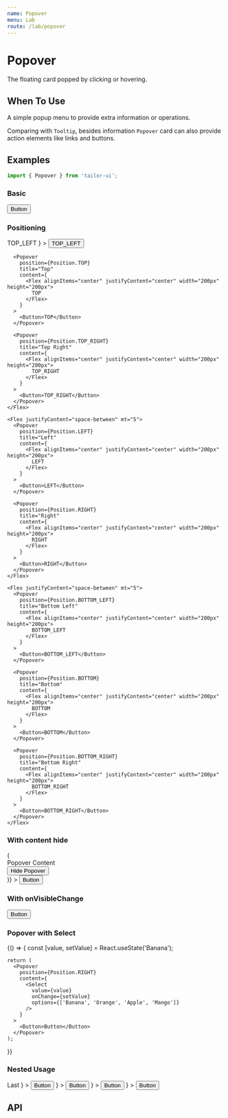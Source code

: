 ```yaml
---
name: Popover
menu: Lab
route: /lab/popover
---
```



# Popover

The floating card popped by clicking or hovering.

## When To Use

A simple popup menu to provide extra information or operations.

Comparing with `Tooltip`, besides information `Popover` card can also provide action elements like links and buttons.

## Examples

```js
import { Popover } from 'tailor-ui';
```

### Basic

<Playground>
  <Popover title="Popover Title" content="Popover Content">
    <Button>Button</Button>
  </Popover>
</Playground>

### Positioning

<Playground>
  <Box px="5">
    <Flex justifyContent="space-between">
      <Popover
        position={Position.TOP_LEFT}
        title="Top Left"
        content={
          <Flex alignItems="center" justifyContent="center" width="200px" height="200px">
            TOP_LEFT
          </Flex>
        }
      >
        <Button>TOP_LEFT</Button>
      </Popover>

      <Popover
        position={Position.TOP}
        title="Top"
        content={
          <Flex alignItems="center" justifyContent="center" width="200px" height="200px">
            TOP
          </Flex>
        }
      >
        <Button>TOP</Button>
      </Popover>

      <Popover
        position={Position.TOP_RIGHT}
        title="Top Right"
        content={
          <Flex alignItems="center" justifyContent="center" width="200px" height="200px">
            TOP_RIGHT
          </Flex>
        }
      >
        <Button>TOP_RIGHT</Button>
      </Popover>
    </Flex>

    <Flex justifyContent="space-between" mt="5">
      <Popover
        position={Position.LEFT}
        title="Left"
        content={
          <Flex alignItems="center" justifyContent="center" width="200px" height="200px">
            LEFT
          </Flex>
        }
      >
        <Button>LEFT</Button>
      </Popover>

      <Popover
        position={Position.RIGHT}
        title="Right"
        content={
          <Flex alignItems="center" justifyContent="center" width="200px" height="200px">
            RIGHT
          </Flex>
        }
      >
        <Button>RIGHT</Button>
      </Popover>
    </Flex>

    <Flex justifyContent="space-between" mt="5">
      <Popover
        position={Position.BOTTOM_LEFT}
        title="Bottom Left"
        content={
          <Flex alignItems="center" justifyContent="center" width="200px" height="200px">
            BOTTOM_LEFT
          </Flex>
        }
      >
        <Button>BOTTOM_LEFT</Button>
      </Popover>

      <Popover
        position={Position.BOTTOM}
        title="Bottom"
        content={
          <Flex alignItems="center" justifyContent="center" width="200px" height="200px">
            BOTTOM
          </Flex>
        }
      >
        <Button>BOTTOM</Button>
      </Popover>

      <Popover
        position={Position.BOTTOM_RIGHT}
        title="Bottom Right"
        content={
          <Flex alignItems="center" justifyContent="center" width="200px" height="200px">
            BOTTOM_RIGHT
          </Flex>
        }
      >
        <Button>BOTTOM_RIGHT</Button>
      </Popover>
    </Flex>

  </Box>
</Playground>

### With content hide

<Playground>
  <Popover
    position={Position.RIGHT}
    title="Title"
    content={hide => (
      <div>
        Popover Content
        <br />
        <Button size="sm" onClick={hide}>
          Hide Popover
        </Button>
      </div>
    )}
  >
    <Button>Button</Button>
  </Popover>
</Playground>

### With onVisibleChange

<Playground>
  <Popover
    position={Position.RIGHT}
    title="Title"
    content="Popover content"
    onVisibleChange={console.log}
  >
    <Button>Button</Button>
  </Popover>
</Playground>

### Popover with Select

<Playground>
  {() => {
    const [value, setValue] = React.useState('Banana');

    return (
      <Popover
        position={Position.RIGHT}
        content={
          <Select
            value={value}
            onChange={setValue}
            options={['Banana', 'Orange', 'Apple', 'Mango']}
          />
        }
      >
        <Button>Button</Button>
      </Popover>
    );

}}

</Playground>

### Nested Usage

<Playground>
  <Popover
    position={Position.TOP}
    title="Nest 1"
    content={
      <Flex
        alignItems="center"
        justifyContent="center"
        width="200px"
        height="200px"
      >
        <Popover
          position={Position.RIGHT}
          title="Nest 2"
          content={
            <Flex
              alignItems="center"
              justifyContent="center"
              width="200px"
              height="200px"
            >
              <Popover
                position={Position.BOTTOM}
                title="Nest 3"
                content={
                  <Flex
                    alignItems="center"
                    justifyContent="center"
                    width="200px"
                    height="200px"
                  >
                    <Popover
                      position={Position.LEFT}
                      title="Nest 4"
                      content={
                        <Flex
                          alignItems="center"
                          justifyContent="center"
                          width="200px"
                          height="200px"
                        >
                          Last
                        </Flex>
                      }
                    >
                      <Button>Button</Button>
                    </Popover>
                  </Flex>
                }
              >
                <Button>Button</Button>
              </Popover>
            </Flex>
          }
        >
          <Button>Button</Button>
        </Popover>
      </Flex>
    }
  >
    <Button>Button</Button>
  </Popover>
</Playground>

## API

<PropsTable of={Popover} />

